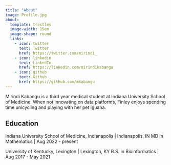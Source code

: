 ```yaml
---
title: "About"
image: Profile.jpg
about:
  template: trestles
  image-width: 15em
  image-shape: round
  links:
    - icon: twitter
      text: Twitter
      href: https://twitter.com/mirindi_
    - icon: linkedin
      text: LinkedIn
      href: https://linkedin.com/mirindikabangu
    - icon: github
      text: Github
      href: https://github.com/mkabangu
---
```


::: {#hero-heading}
Mirindi Kabangu is a third year medical student at Indiana University School of Medicine. When not innovating on data platforms, Finley enjoys spending time unicycling and playing with her pet iguana.

## Education

Indiana University School of Medicine, Indianapolis \| Indianapolis, IN MD in Mathematics \| Aug 2022 - present

University of Kentucky, Lexington \| Lexington, KY B.S. in Bioinformatics \| Aug 2017 - May 2021
:::
